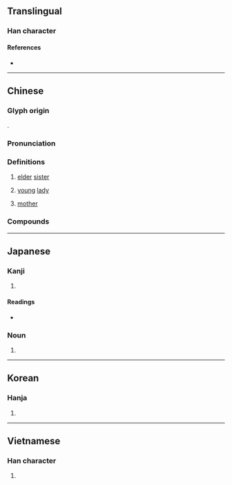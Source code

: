 {{character info/new}}
{{also|姊|姉}}
==Translingual==
{{stroke order}}

===Han character===
{{Han char|rn=38|rad=女|as=05|sn=8|four=47410|canj=VBM|ids=⿰女且}}

====References====
* {{Han ref|kx=0258.270|dkj=06172|dj=0524.040|hdz=21036.080|uh=59D0|ud=22992|bh=A96A|bd=43370}}

----

==Chinese==
{{zh-forms}}

===Glyph origin===
{{Han etym}}
{{Han compound|女|且|c1=s|c2=p|t1=woman|ls=psc}}.

===Pronunciation===
{{zh-pron
|m=jiě
|c=ze2
|h=pfs=chiá
|md=ciā
|mn=chiá/ché
|mn_note=chiá - literary; ché - vernacular
|mn-t=zê2/zia2
|w=2ji,2jia
|mc=y
|oc=y
|cat=n
}}
{{zh-attn-split}}

===Definitions===
{{zh-hanzi}}

# [[elder]] [[sister]]
#: {{zh-usex|姐姐|elder sister}}
#: {{zh-usex|姐妹|sisters}}
# [[young]] [[lady]]
#: {{zh-usex|小姐|young lady, Miss}}
# {{lb|zh|Sichuanese}} [[mother]]

===Compounds===
{{zh-der|家姐|姐妹花|姐夫|小姐們兒|姨姐|師姐|千金小姐|小姐|姐妹|姐兒|大阿姐|大姐姐|大姐|大姐頭|姐姐|空姐|林投姐|空中小姐|鳳姐|老大姐|表姐|髮姐|窯姐兒|老姐妹兒|表姐妹}}

----

==Japanese==

===Kanji===
{{ja-kanji|grade=|rs=女05}}

# {{defn|lang=ja|sort=女05}}

====Readings====
* {{ja-readings|on=[[そ]] (so), [[しゃ]] (sha)|kun=[[あね]] (ane), [[あねご]] (anego), [[ねえ]] (nee), [[ねえさん]] (neesan)}}

===Noun===
{{ja-noun|あね}}

# {{alternative form of|姉|lang=ja}}

----

==Korean==

===Hanja===
{{ko-hanja|hangeul=저}}

# {{defn|lang=ko|sort=女05}}

----

==Vietnamese==

===Han character===
{{vi-hantu|[[thư]], [[tỉ]], [[tả]]|rs=女05}}

# {{defn|lang=vi|sort=女05}}